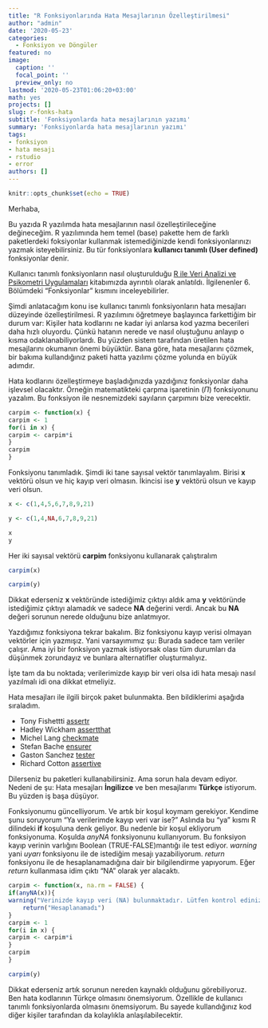 ```yaml
---
title: "R Fonksiyonlarında Hata Mesajlarının Özelleştirilmesi"
author: "admin"
date: '2020-05-23'
categories: 
  - Fonksiyon ve Döngüler
featured: no
image:
  caption: ''
  focal_point: ''
  preview_only: no
lastmod: '2020-05-23T01:06:20+03:00'
math: yes
projects: []
slug: r-fonks-hata
subtitle: 'Fonksiyonlarda hata mesajlarının yazımı'
summary: 'Fonksiyonlarda hata mesajlarının yazımı'
tags:
- fonksiyon
- hata mesajı
- rstudio
- error
authors: []
---
```





```r
knitr::opts_chunk$set(echo = TRUE)
```


Merhaba,  

Bu yazıda R yazılımda hata mesajlarının nasıl özelleştirileceğine değineceğim. R yazılımında hem temel (base) pakette hem de farklı paketlerdeki foksiyonlar kullanmak istemediğinizde kendi fonksiyonlarınızı yazmak isteyebilirsiniz. Bu tür fonksiyonlara **kullanıcı tanımlı (User defined)** fonksiyonlar denir. 

Kullanıcı tanımlı fonksiyonların nasıl oluşturulduğu [R ile Veri Analizi ve Psikometri Uygulamaları](https://www.erenozberk.com/talk/rkitap/) kitabımızda ayrıntılı olarak anlatıldı. İlgilenenler 6. Bölümdeki "Fonksiyonlar" kısmını inceleyebilirler. 

Şimdi anlatacağım konu ise kullanıcı tanımlı fonksiyonların hata mesajları düzeyinde özelleştirilmesi. R yazılımını öğretmeye başlayınca farkettiğim bir durum var: Kişiler hata kodlarını ne kadar iyi anlarsa kod yazma becerileri daha hızlı oluyordu. Çünkü hatanın nerede ve nasıl oluştuğunu anlayıp o kısma odaklanabiliyorlardı. Bu yüzden sistem tarafından üretilen hata mesajlarını okumanın önemi büyüktür. Bana göre, hata mesajlarını çözmek, bir bakıma kullandığınız paketi hatta yazılımı çözme yolunda en büyük adımdır. 


Hata kodlarını özelleştirmeye başladığınızda yazdığınız fonksiyonlar daha işlevsel olacaktır. Örneğin matematikteki çarpma işaretinin ($\Pi$) fonksiyonunu yazalım. Bu fonksiyon ile nesnemizdeki sayıların çarpımını bize verecektir. 



```r
carpim <- function(x) {
carpim <- 1
for(i in x) {
carpim <- carpim*i
}
carpim
}

```


Fonksiyonu tanımladık. Şimdi iki tane sayısal vektör tanımlayalım. Birisi **x** vektörü olsun ve hiç kayıp veri olmasın. İkincisi ise **y** vektörü olsun ve kayıp veri olsun. 


```r
x <- c(1,4,5,6,7,8,9,21)

y <- c(1,4,NA,6,7,8,9,21)

x
y

```

Her iki sayısal vektörü **carpim** fonksiyonu kullanarak çalıştıralım


```r
carpim(x)

carpim(y)

```


Dikkat ederseniz **x** vektöründe istediğimiz çıktıyı aldık ama **y** vektöründe istediğimiz çıktıyı alamadık ve sadece **NA** değerini verdi. Ancak bu **NA** değeri sorunun nerede olduğunu bize anlatmıyor. 

Yazdığımız fonksiyona tekrar bakalım. Biz fonksiyonu kayıp verisi olmayan vektörler için yazmışız. Yani varsayımımız şu: Burada sadece tam veriler çalışır. Ama iyi bir fonksiyon yazmak istiyorsak olası tüm durumları da düşünmek zorundayız ve bunlara alternatifler oluşturmalıyız. 

İşte tam da bu noktada; verilerimizde kayıp bir veri olsa idi hata mesajı nasıl yazılmalı idi ona dikkat etmeliyiz. 

Hata mesajları ile ilgili birçok paket bulunmakta. Ben bildiklerimi aşağıda sıraladım.  

- Tony Fishettti [assertr](https://github.com/tonyfischetti/assertr)
- Hadley Wickham [assertthat](https://github.com/hadley/assertthat)
- Michel Lang [checkmate](https://github.com/mllg/checkmate)
- Stefan Bache [ensurer](https://github.com/smbache/ensurer)
- Gaston Sanchez [tester](https://github.com/gastonstat/tester)
- Richard Cotton [assertive](https://bitbucket.org/richierocks/assertive/)

Dilerseniz bu paketleri kullanabilirsiniz. Ama sorun hala devam ediyor. Nedeni de şu: Hata mesajları **İngilizce** ve ben mesajlarımı **Türkçe** istiyorum. Bu yüzden iş başa düşüyor. 
 
Fonksiyonumu güncelliyorum. Ve artık bir koşul koymam gerekiyor. Kendime şunu soruyorum "Ya verilerimde kayıp veri var ise?" Aslında bu "ya" kısmı R dilindeki **if** koşuluna denk geliyor. Bu nedenle bir koşul ekliyorum fonksiyonuma. Koşulda *anyNA* fonksiyonunu kullanıyorum. Bu fonksiyon kayıp verinin varlığını Boolean (TRUE-FALSE)mantığı ile test ediyor. *warning* yani *uyarı* fonksiyonu ile de istediğim mesajı yazabiliyorum. *return* fonksiyonu ile de hesaplanamadığına dair bir bilgilendirme yapıyorum. Eğer *return* kullanmasa idim çıktı "NA" olarak yer alacaktı. 




```r
carpim <- function(x, na.rm = FALSE) {
if(anyNA(x)){
warning("Verinizde kayıp veri (NA) bulunmaktadır. Lütfen kontrol ediniz")
    return("Hesaplanamadı")
}
carpim <- 1
for(i in x) {
carpim <- carpim*i
}
carpim
}

```


```r
carpim(y)
```



Dikkat ederseniz artık sorunun nereden kaynaklı olduğunu görebiliyoruz. Ben hata kodlarının Türkçe olmasını önemsiyorum. Özellikle de kullanıcı tanımlı fonksiyonlarda olmasını önemsiyorum. Bu sayede kullandığınız kod diğer kişiler tarafından da kolaylıkla anlaşılabilecektir. 




